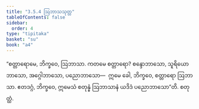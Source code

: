 ```yaml
---
title: "3.5.4 ဩဘာသသုတ္တ"
tableOfContents: false
sidebar:
  order: 4
type: "tipitaka"
basket: "su"
book: "a4"
---
```



<DynamicBreadcrumb />

<Division number="144" book="a4" e="ch" v="15" p="457">

<Paragraph number="888" book="a4">
“စတ္တာရောမေ, ဘိက္ခဝေ, ဩဘာသာ. ကတမေ စတ္တာရော? စန္ဒောဘာသော, သူရိယောဘာသော, အဂ္ဂေါဘာသော, ပညောဘာသော—  ဣမေ ခေါ, ဘိက္ခဝေ, စတ္တာရော ဩဘာသာ. ဧတဒဂ္ဂံ, ဘိက္ခဝေ, ဣမေသံ စတုန္နံ ဩဘာသာနံ ယဒိဒံ ပညောဘာသော”တိ.

</Paragraph>
</Division>

<Paragraph number="889" type="center" book="a4">
စတုတ္ထံ.
</Paragraph>